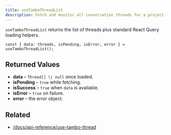 ```yaml
---
title: useTamboThreadList
description: Fetch and monitor all conversation threads for a project.
---
```


`useTamboThreadList` returns the list of threads plus standard React Query
loading helpers.

```tsx title="threads.tsx"
const { data: threads, isPending, isError, error } = useTamboThreadList();
```

## Returned Values

- **data** – `Thread[] \| null` once loaded.
- **isPending** – `true` while fetching.
- **isSuccess** – `true` when `data` is available.
- **isError** – `true` on failure.
- **error** – the error object.

## Related

- [/docs/api-reference/use-tambo-thread](/docs/api-reference/use-tambo-thread)
